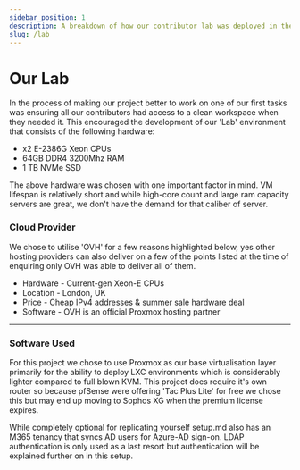 ```yaml
---
sidebar_position: 1
description: A breakdown of how our contributor lab was deployed in the cloud.
slug: /lab
---
```


# Our Lab

In the process of making our project better to work on one of our first tasks was ensuring all our contributors had access to a clean workspace when they needed it. This encouraged the development of our 'Lab' environment that consists of the following hardware:

<ul>
    <li>x2 E-2386G Xeon CPUs</li>
    <li>64GB DDR4 3200Mhz RAM</li>
    <li>1 TB NVMe SSD</li>
</ul>

The above hardware was chosen with one important factor in mind. VM lifespan is relatively short and while high-core count and large ram capacity servers are great, we don't have the demand for that caliber of server.

### Cloud Provider 

We chose to utilise 'OVH' for a few reasons highlighted below, yes other hosting providers can also deliver on a few of the points listed at the time of enquiring only OVH was able to deliver all of them.

<ul>
    <li> Hardware - Current-gen Xeon-E CPUs</li>
    <li> Location - London, UK</li>
    <li> Price - Cheap IPv4 addresses & summer sale hardware deal</li>
    <li> Software - OVH is an official Proxmox hosting partner</li>
</ul>

---

### Software Used

For this project we chose to use Proxmox as our base virtualisation layer primarily for the ability to deploy LXC environments which is considerably lighter compared to full blown KVM. This project does require it's own router so because pfSense were offering 'Tac Plus Lite' for free we chose this but may end up moving to Sophos XG when the premium license expires. 

While completely optional for replicating yourself setup.md also has an M365 tenancy that syncs AD users for Azure-AD sign-on. LDAP authentication is only used as a last resort but authentication will be explained further on in this setup.